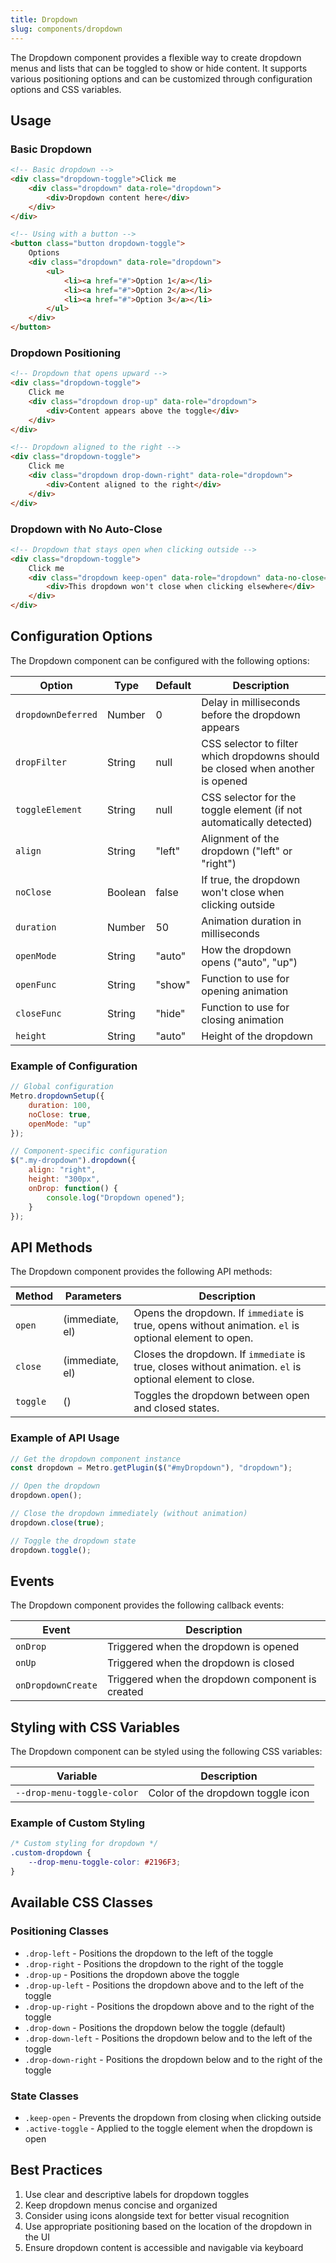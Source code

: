 ```yaml
---
title: Dropdown
slug: components/dropdown
---
```


The Dropdown component provides a flexible way to create dropdown menus and lists that can be toggled to show or hide content. It supports various positioning options and can be customized through configuration options and CSS variables.

## Usage

### Basic Dropdown

```html
<!-- Basic dropdown -->
<div class="dropdown-toggle">Click me
    <div class="dropdown" data-role="dropdown">
        <div>Dropdown content here</div>
    </div>
</div>

<!-- Using with a button -->
<button class="button dropdown-toggle">
    Options
    <div class="dropdown" data-role="dropdown">
        <ul>
            <li><a href="#">Option 1</a></li>
            <li><a href="#">Option 2</a></li>
            <li><a href="#">Option 3</a></li>
        </ul>
    </div>
</button>
```

### Dropdown Positioning

```html
<!-- Dropdown that opens upward -->
<div class="dropdown-toggle">
    Click me
    <div class="dropdown drop-up" data-role="dropdown">
        <div>Content appears above the toggle</div>
    </div>
</div>

<!-- Dropdown aligned to the right -->
<div class="dropdown-toggle">
    Click me
    <div class="dropdown drop-down-right" data-role="dropdown">
        <div>Content aligned to the right</div>
    </div>
</div>
```

### Dropdown with No Auto-Close

```html
<!-- Dropdown that stays open when clicking outside -->
<div class="dropdown-toggle">
    Click me
    <div class="dropdown keep-open" data-role="dropdown" data-no-close="true">
        <div>This dropdown won't close when clicking elsewhere</div>
    </div>
</div>
```

## Configuration Options

The Dropdown component can be configured with the following options:

| Option | Type | Default | Description |
| ------ | ---- | ------- | ----------- |
| `dropdownDeferred` | Number | 0 | Delay in milliseconds before the dropdown appears |
| `dropFilter` | String | null | CSS selector to filter which dropdowns should be closed when another is opened |
| `toggleElement` | String | null | CSS selector for the toggle element (if not automatically detected) |
| `align` | String | "left" | Alignment of the dropdown ("left" or "right") |
| `noClose` | Boolean | false | If true, the dropdown won't close when clicking outside |
| `duration` | Number | 50 | Animation duration in milliseconds |
| `openMode` | String | "auto" | How the dropdown opens ("auto", "up") |
| `openFunc` | String | "show" | Function to use for opening animation |
| `closeFunc` | String | "hide" | Function to use for closing animation |
| `height` | String | "auto" | Height of the dropdown |

### Example of Configuration

```javascript
// Global configuration
Metro.dropdownSetup({
    duration: 100,
    noClose: true,
    openMode: "up"
});

// Component-specific configuration
$(".my-dropdown").dropdown({
    align: "right",
    height: "300px",
    onDrop: function() {
        console.log("Dropdown opened");
    }
});
```

## API Methods

The Dropdown component provides the following API methods:

| Method | Parameters | Description |
| ------ | ---------- | ----------- |
| `open` | (immediate, el) | Opens the dropdown. If `immediate` is true, opens without animation. `el` is optional element to open. |
| `close` | (immediate, el) | Closes the dropdown. If `immediate` is true, closes without animation. `el` is optional element to close. |
| `toggle` | () | Toggles the dropdown between open and closed states. |

### Example of API Usage

```javascript
// Get the dropdown component instance
const dropdown = Metro.getPlugin($("#myDropdown"), "dropdown");

// Open the dropdown
dropdown.open();

// Close the dropdown immediately (without animation)
dropdown.close(true);

// Toggle the dropdown state
dropdown.toggle();
```

## Events

The Dropdown component provides the following callback events:

| Event | Description |
| ----- | ----------- |
| `onDrop` | Triggered when the dropdown is opened |
| `onUp` | Triggered when the dropdown is closed |
| `onDropdownCreate` | Triggered when the dropdown component is created |

## Styling with CSS Variables

The Dropdown component can be styled using the following CSS variables:

| Variable | Description |
| -------- | ----------- |
| `--drop-menu-toggle-color` | Color of the dropdown toggle icon |

### Example of Custom Styling

```css
/* Custom styling for dropdown */
.custom-dropdown {
    --drop-menu-toggle-color: #2196F3;
}
```

## Available CSS Classes

### Positioning Classes
- `.drop-left` - Positions the dropdown to the left of the toggle
- `.drop-right` - Positions the dropdown to the right of the toggle
- `.drop-up` - Positions the dropdown above the toggle
- `.drop-up-left` - Positions the dropdown above and to the left of the toggle
- `.drop-up-right` - Positions the dropdown above and to the right of the toggle
- `.drop-down` - Positions the dropdown below the toggle (default)
- `.drop-down-left` - Positions the dropdown below and to the left of the toggle
- `.drop-down-right` - Positions the dropdown below and to the right of the toggle

### State Classes
- `.keep-open` - Prevents the dropdown from closing when clicking outside
- `.active-toggle` - Applied to the toggle element when the dropdown is open

## Best Practices

1. Use clear and descriptive labels for dropdown toggles
2. Keep dropdown menus concise and organized
3. Consider using icons alongside text for better visual recognition
4. Use appropriate positioning based on the location of the dropdown in the UI
5. Ensure dropdown content is accessible and navigable via keyboard